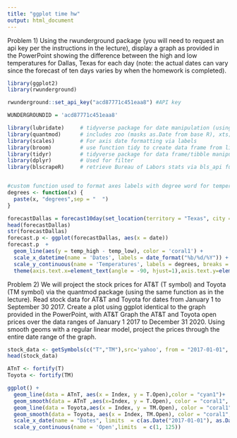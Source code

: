 ---
title: "ggplot time hw"
output: html_document
---

Problem 1) Using the rwunderground package (you will need to request an api key per the instructions in the lecture), display a graph as provided in the PowerPoint showing the difference between the high and low temperatures for Dallas, Texas for each day (note: the actual dates can vary since the forecast of ten days varies by when the homework is completed).
```{r dates with weather via API}

library(ggplot2)
library(rwunderground)

rwunderground::set_api_key("acd87771c451eaa8") #API key

WUNDERGROUNDID = 'acd87771c451eaa8' 

library(lubridate)     # tidyverse package for date manipulation (using function mdy)
library(quantmod)      # includes zoo (masks as.Date from base R), xts; used for getSymbols 
library(scales)        # For axis date formatting via labels
library(broom)         # use function tidy to create data frame from lists
library(tidyr)         # tidyverse package for data frame/tibble manipulation (using function spread)
library(dplyr)         # Used for filter
library(blscrapeR)     # retrieve Bureau of Labors stats via bls_api function


#custom function used to format axes labels with degree word for temperatures
degrees <- function(x) {
  paste(x, "degrees",sep = "  ")
} 

forecastDallas = forecast10day(set_location(territory = "Texas", city = "Dallas"))
head(forecastDallas)
str(forecastDallas) 
forecast.p <- ggplot(forecastDallas, aes(x = date))
forecast.p  + 
  geom_line(aes(y = temp_high - temp_low), color = 'coral1') + 
  scale_x_datetime(name = 'Dates', labels = date_format("%b/%d/%Y")) +  
  scale_y_continuous(name = 'Temperatures', labels = degrees, breaks = c( 17.5, 20, 22.5, 25, 27.5)) + 
  theme(axis.text.x=element_text(angle = -90, hjust=1),axis.text.y=element_text(angle = 45, hjust=1))  

```

Problem 2) We will project the stock prices for AT&T (T symbol) and Toyota (TM symbol) via the quantmod package (using the same function as in the lecture). Read stock data for AT&T and Toyota for dates from January 1 to September 30 2017. Create a plot using ggplot identical to the graph provided in the PowerPoint, with AT&T Graph the AT&T and Toyota open prices over the data ranges of January 1 2017 to December 31 2020. Using smooth geoms with a regular linear model, project the prices through the entire date range of the graph.
```{r stock data and exponential growth}

stock_data <- getSymbols(c("T","TM"),src='yahoo', from = "2017-01-01", to = "2017-09-30")
head(stock_data)

ATnT <- fortify(T) 
Toyota <- fortify(TM)

ggplot() + 
  geom_line(data = ATnT, aes(x = Index, y = T.Open),color = "cyan1")+
  geom_smooth(data = ATnT ,aes(x=Index, y = T.Open), color = "coral1", method = "lm", fullrange = TRUE)+
  geom_line(data = Toyota,aes(x = Index, y = TM.Open), color = "coral1")+
  geom_smooth(data = Toyota, aes(x = Index, TM.Open), color = "coral1", method = "lm", fullrange = TRUE )+
  scale_x_date(name = "Dates", limits  = c(as.Date("2017-01-01"), as.Date("2021-01-01"))) +
  scale_y_continuous(name = 'Open',limits  = c(1, 125))
```
